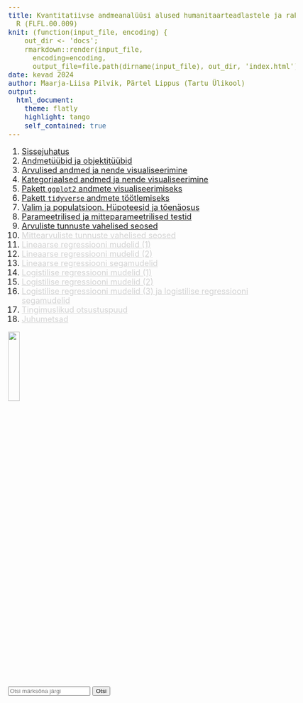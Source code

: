```yaml
---
title: Kvantitatiivse andmeanalüüsi alused humanitaarteadlastele ja rakendustarkvara
  R (FLFL.00.009)
knit: (function(input_file, encoding) {
    out_dir <- 'docs';
    rmarkdown::render(input_file,
      encoding=encoding,
      output_file=file.path(dirname(input_file), out_dir, 'index.html'))})
date: kevad 2024 
author: Maarja-Liisa Pilvik, Pärtel Lippus (Tartu Ülikool)
output: 
  html_document:
    theme: flatly
    highlight: tango
    self_contained: true
---
```


<style>
body {
    font-size: 18px; 
}
.vana {
    color: lightgrey;
}
.vana a {
    color: inherit;
}
</style>

<script src="search.js"></script>

1. [Sissejuhatus](1-sissejuhatus.html)  
2. [Andmetüübid ja objektitüübid](2-andmetyybid_objektityybid.html)  
3. [Arvulised andmed ja nende visualiseerimine](3-arvulised.html)
4. [Kategoriaalsed andmed ja nende visualiseerimine](4-kategoriaalsed.html)  
5. [Pakett `ggplot2` andmete visualiseerimiseks](5-ggplot2.html)  
6. [Pakett `tidyverse` andmete töötlemiseks](6-tidyverse.html)  
7. [Valim ja populatsioon. Hüpoteesid ja tõenäosus](7-valim_hypoteesid.html) 
8. [Parameetrilised ja mitteparameetrilised testid](8-parameetrilised_mitteparameetrilised.html)  
9. [Arvuliste tunnuste vahelised seosed](9-arvuliste_seosed.html)   
10. <span class="vana">[Mittearvuliste tunnuste vahelised seosed](10-mittearvuliste_seosed.html)</span>    
11. <span class="vana">[Lineaarse regressiooni mudelid (1)](11-lineaarsed1.html)</span>   
12. <span class="vana">[Lineaarse regressiooni mudelid (2)](12-lineaarsed2.html)</span>  
13. <span class="vana">[Lineaarse regressiooni segamudelid](13-lineaarsed_sega.html)</span>  
14. <span class="vana">[Logistilise regressiooni mudelid (1)](14-logistilised1.html)</span>   
15. <span class="vana">[Logistilise regressiooni mudelid (2)](15-logistilised2.html)</span>  
16. <span class="vana">[Logistilise regressiooni mudelid (3) ja logistilise regressiooni segamudelid](16-logistilised3_sega.html)</span>   
17. <span class="vana">[Tingimuslikud otsustuspuud](17-otsustuspuud.html)</span>  
18. <span class="vana">[Juhumetsad](18-juhumetsad.html)</span> 


![](imgs/HITSA_logo.png){width=20%}

<input type="text" id="searchInput" placeholder="Otsi märksõna järgi">
<button onclick="search()">Otsi</button>

<div id="searchResults">
</div>